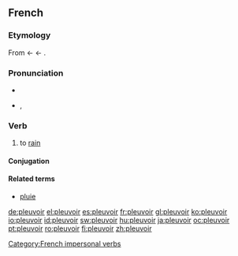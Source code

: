 ==French==

===Etymology===
From {{etyl|fro|fr}} {{term|pluveir}} ← {{VL.|fr}} {{term|plovere}} ← {{etyl|la|fr}} {{term|pluere}}.

===Pronunciation===
* {{audio|Fr-pleuvoir.ogg|audio}}
* {{IPA|/plø.vwaʁ/|lang=fr}}, {{SAMPA|/pl2.vwaR/}}

===Verb===
{{fr-verb|type=impersonal}}

# to [[rain]]

====Conjugation====
{{fr-conj-table
| Conjugation of ''pleuvoir''
| pleuvoir
| —
| —
| —
| [[pleuvant]]
| [[plu]]
| —
| —
| [[pleut]]
| —
| —
| —
| —
| —
| [[pleuvait]]
| —
| —
| —
| —
| —
| [[plut]]
| —
| —
| —
| —
| —
| [[pleuvra]]
| —
| —
| —
| —
| —
| [[pleuvrait]]
| —
| —
| —
| a plu
| avait plu
| eut plu 
| aura plu
| aurait plu
| —
| —
| [[pleuve]]
| —
| —
| —
| —
| —
| [[plût]]
| —
| —
| —
| qu'il ait plu
| qu'il eût plu
| —
| —
| —
| Use the appropriate tense of avoir followed by the past participle}}

====Related terms====
* [[pluie]]

[[Category:French impersonal verbs]]

[[de:pleuvoir]]
[[el:pleuvoir]]
[[es:pleuvoir]]
[[fr:pleuvoir]]
[[gl:pleuvoir]]
[[ko:pleuvoir]]
[[io:pleuvoir]]
[[id:pleuvoir]]
[[sw:pleuvoir]]
[[hu:pleuvoir]]
[[ja:pleuvoir]]
[[oc:pleuvoir]]
[[pt:pleuvoir]]
[[ro:pleuvoir]]
[[fi:pleuvoir]]
[[zh:pleuvoir]]